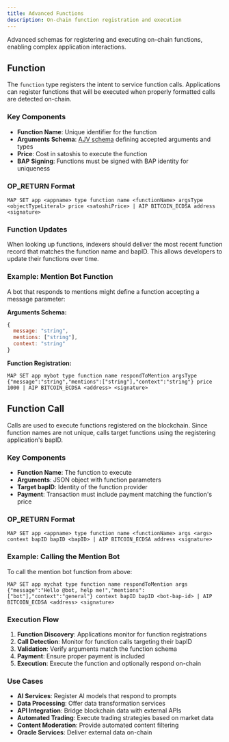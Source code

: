 ```yaml
---
title: Advanced Functions
description: On-chain function registration and execution
---
```


Advanced schemas for registering and executing on-chain functions, enabling complex application interactions.

## Function

The `function` type registers the intent to service function calls. Applications can register functions that will be executed when properly formatted calls are detected on-chain.

### Key Components

- **Function Name**: Unique identifier for the function
- **Arguments Schema**: [AJV schema](https://ajv.js.org/) defining accepted arguments and types
- **Price**: Cost in satoshis to execute the function
- **BAP Signing**: Functions must be signed with BAP identity for uniqueness

### OP_RETURN Format

```
MAP SET app <appname> type function name <functionName> argsType <objectTypeLiteral> price <satoshiPrice> | AIP BITCOIN_ECDSA address <signature>
```

### Function Updates

When looking up functions, indexers should deliver the most recent function record that matches the function name and bapID. This allows developers to update their functions over time.

### Example: Mention Bot Function

A bot that responds to mentions might define a function accepting a message parameter:

**Arguments Schema:**
```js
{
  message: "string",
  mentions: ["string"],
  context: "string"
}
```

**Function Registration:**
```
MAP SET app mybot type function name respondToMention argsType {"message":"string","mentions":["string"],"context":"string"} price 1000 | AIP BITCOIN_ECDSA <address> <signature>
```

## Function Call

Calls are used to execute functions registered on the blockchain. Since function names are not unique, calls target functions using the registering application's bapID.

### Key Components

- **Function Name**: The function to execute
- **Arguments**: JSON object with function parameters
- **Target bapID**: Identity of the function provider
- **Payment**: Transaction must include payment matching the function's price

### OP_RETURN Format

```
MAP SET app <appname> type function name <functionName> args <args> context bapID bapID <bapID> | AIP BITCOIN_ECDSA address <signature>
```

### Example: Calling the Mention Bot

To call the mention bot function from above:

```
MAP SET app mychat type function name respondToMention args {"message":"Hello @bot, help me!","mentions":["bot"],"context":"general"} context bapID bapID <bot-bap-id> | AIP BITCOIN_ECDSA <address> <signature>
```

### Execution Flow

1. **Function Discovery**: Applications monitor for function registrations
2. **Call Detection**: Monitor for function calls targeting their bapID
3. **Validation**: Verify arguments match the function schema
4. **Payment**: Ensure proper payment is included
5. **Execution**: Execute the function and optionally respond on-chain

### Use Cases

- **AI Services**: Register AI models that respond to prompts
- **Data Processing**: Offer data transformation services
- **API Integration**: Bridge blockchain data with external APIs
- **Automated Trading**: Execute trading strategies based on market data
- **Content Moderation**: Provide automated content filtering
- **Oracle Services**: Deliver external data on-chain